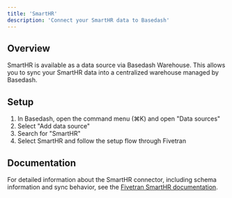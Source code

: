 ```yaml
---
title: 'SmartHR'
description: 'Connect your SmartHR data to Basedash'
---
```


## Overview

SmartHR is available as a data source via Basedash Warehouse. This allows you to sync your SmartHR data into a centralized warehouse managed by Basedash.

## Setup

1. In Basedash, open the command menu (⌘K) and open "Data sources"
2. Select "Add data source"
3. Search for "SmartHR"
4. Select SmartHR and follow the setup flow through Fivetran

## Documentation

For detailed information about the SmartHR connector, including schema information and sync behavior, see the [Fivetran SmartHR documentation](https://fivetran.com/docs/connectors/applications/smarthr).
